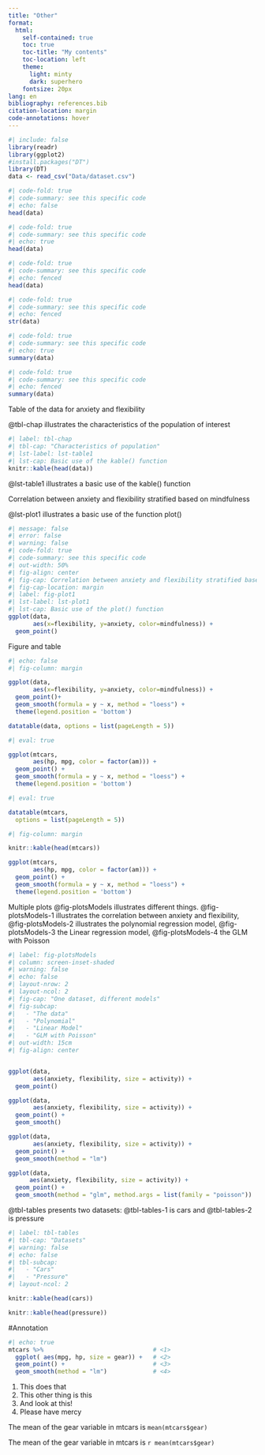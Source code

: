 ```yaml
---
title: "Other"
format: 
  html:
    self-contained: true
    toc: true
    toc-title: "My contents"
    toc-location: left
    theme: 
      light: minty
      dark: superhero
    fontsize: 20px
lang: en
bibliography: references.bib
citation-location: margin
code-annotations: hover
---
```


```r
#| include: false
library(readr)
library(ggplot2)
#install.packages("DT")
library(DT)
data <- read_csv("Data/dataset.csv")
```


```r
#| code-fold: true
#| code-summary: see this specific code
#| echo: false
head(data)
```

```r
#| code-fold: true
#| code-summary: see this specific code
#| echo: true
head(data)
```

```r
#| code-fold: true
#| code-summary: see this specific code
#| echo: fenced
head(data)
```

```r
#| code-fold: true
#| code-summary: see this specific code
#| echo: fenced
str(data)
```


```r
#| code-fold: true
#| code-summary: see this specific code
#| echo: true
summary(data)
```

```r
#| code-fold: true
#| code-summary: see this specific code
#| echo: fenced
summary(data)
```

Table of the data for anxiety and flexibility

@tbl-chap illustrates the characteristics of the population of interest
```r
#| label: tbl-chap
#| tbl-cap: "Characteristics of population"
#| lst-label: lst-table1
#| lst-cap: Basic use of the kable() function
knitr::kable(head(data))
```

@lst-table1 illustrates a basic use of the kable() function

Correlation between anxiety and flexibility stratified based on mindfulness

@lst-plot1 illustrates a basic use of the function plot()

```r
#| message: false
#| error: false
#| warning: false
#| code-fold: true
#| code-summary: see this specific code
#| out-width: 50%                                
#| fig-align: center                             
#| fig-cap: Correlation between anxiety and flexibility stratified based on mindfulness
#| fig-cap-location: margin
#| label: fig-plot1
#| lst-label: lst-plot1
#| lst-cap: Basic use of the plot() function
ggplot(data,
       aes(x=flexibility, y=anxiety, color=mindfulness)) +
  geom_point()
```



Figure and table
```r
#| echo: false
#| fig-column: margin

ggplot(data,
       aes(x=flexibility, y=anxiety, color=mindfulness)) +
  geom_point()+
  geom_smooth(formula = y ~ x, method = "loess") +
  theme(legend.position = 'bottom')

datatable(data, options = list(pageLength = 5))
```


```r
#| eval: true

ggplot(mtcars, 
       aes(hp, mpg, color = factor(am))) +
  geom_point() +
  geom_smooth(formula = y ~ x, method = "loess") +
  theme(legend.position = 'bottom')
```


```r
#| eval: true

datatable(mtcars,
  options = list(pageLength = 5))
```


```r
#| fig-column: margin

knitr::kable(head(mtcars))

ggplot(mtcars, 
       aes(hp, mpg, color = factor(am))) +
  geom_point() +
  geom_smooth(formula = y ~ x, method = "loess") +
  theme(legend.position = 'bottom')
```




Multiple plots
@fig-plotsModels illustrates different things. @fig-plotsModels-1 illustrates the correlation between anxiety and flexibility, @fig-plotsModels-2 illustrates the polynomial regression model, @fig-plotsModels-3 the Linear regression model, @fig-plotsModels-4 the GLM with Poisson

```r
#| label: fig-plotsModels
#| column: screen-inset-shaded
#| warning: false
#| echo: false
#| layout-nrow: 2
#| layout-ncol: 2
#| fig-cap: "One dataset, different models" 
#| fig-subcap:
#|   - "The data"
#|   - "Polynomial"
#|   - "Linear Model"
#|   - "GLM with Poisson" 
#| out-width: 15cm
#| fig-align: center


ggplot(data,
       aes(anxiety, flexibility, size = activity)) +
  geom_point()

ggplot(data,
       aes(anxiety, flexibility, size = activity)) +
  geom_point() + 
  geom_smooth()

ggplot(data,
       aes(anxiety, flexibility, size = activity)) +
  geom_point() + 
  geom_smooth(method = "lm")

ggplot(data,
      aes(anxiety, flexibility, size = activity)) +
  geom_point() + 
  geom_smooth(method = "glm", method.args = list(family = "poisson"))


```

@tbl-tables presents two datasets: @tbl-tables-1 is cars and @tbl-tables-2 is pressure

```r
#| label: tbl-tables
#| tbl-cap: "Datasets"
#| warning: false
#| echo: false
#| tbl-subcap: 
#|   - "Cars"
#|   - "Pressure"
#| layout-ncol: 2

knitr::kable(head(cars))

knitr::kable(head(pressure))
```


#Annotation

```r
#| echo: true
mtcars %>%                               # <1>
  ggplot( aes(mpg, hp, size = gear)) +   # <2>
  geom_point() +                         # <3>    
  geom_smooth(method = "lm")             # <4>
```

1. This does that
2. This other thing is this
3. And look at this!
4. Please have mercy

The mean of the gear variable in mtcars is `mean(mtcars$gear)`

The mean of the gear variable in mtcars is `r mean(mtcars$gear)`





